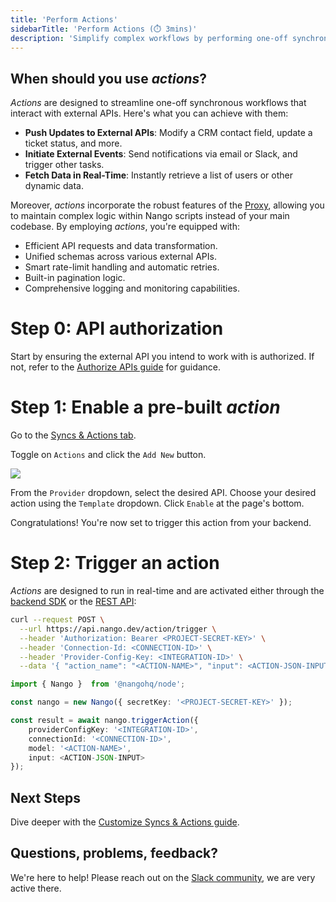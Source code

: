 ```yaml
---
title: 'Perform Actions'
sidebarTitle: 'Perform Actions (⏱️ 3mins)'
description: 'Simplify complex workflows by performing one-off synchronous actions.'
---
```


## When should you use _actions_? 

_Actions_ are designed to streamline one-off synchronous workflows that interact with external APIs. Here's what you can achieve with them:
- **Push Updates to External APIs**: Modify a CRM contact field, update a ticket status, and more.
- **Initiate External Events**: Send notifications via email or Slack, and trigger other tasks.
- **Fetch Data in Real-Time**: Instantly retrieve a list of users or other dynamic data.

Moreover, _actions_ incorporate the robust features of the [Proxy](/guides/proxy), allowing you to maintain complex logic within Nango scripts instead of your main codebase. By employing _actions_, you're equipped with:
- Efficient API requests and data transformation.
- Unified schemas across various external APIs.
- Smart rate-limit handling and automatic retries.
- Built-in pagination logic.
- Comprehensive logging and monitoring capabilities.

# Step 0: API authorization

Start by ensuring the external API you intend to work with is authorized. If not, refer to the [Authorize APIs guide](/guides/oauth) for guidance.

# Step 1: Enable a pre-built _action_

Go to the [Syncs & Actions tab](https://app.nango.dev/syncs).

Toggle on `Actions` and click the `Add New` button.

<Frame>
  <img src="/images/quickstart/add-new-action.png" />
</Frame>

From the `Provider` dropdown, select the desired API. Choose your desired action using the `Template` dropdown. Click `Enable` at the page's bottom.

Congratulations! You're now set to trigger this action from your backend.
# Step 2: Trigger an action

_Actions_ are designed to run in real-time and are activated either through the [backend SDK](/sdks) or the [REST API](/api-reference):

<Tabs>

<Tab title="cURL">

```bash
curl --request POST \
  --url https://api.nango.dev/action/trigger \
  --header 'Authorization: Bearer <PROJECT-SECRET-KEY>' \
  --header 'Connection-Id: <CONNECTION-ID>' \
  --header 'Provider-Config-Key: <INTEGRATION-ID>' \
  --data '{ "action_name": "<ACTION-NAME>", "input": <ACTION-JSON-INPUT> }'
```
</Tab>

<Tab title="Node SDK">

```ts
import { Nango }  from '@nangohq/node';

const nango = new Nango({ secretKey: '<PROJECT-SECRET-KEY>' });

const result = await nango.triggerAction({
    providerConfigKey: '<INTEGRATION-ID>',
    connectionId: '<CONNECTION-ID>',
    model: '<ACTION-NAME>',
    input: <ACTION-JSON-INPUT>
});
```
</Tab>

</Tabs>

## Next Steps

Dive deeper with the [Customize Syncs & Actions guide](/guides/custom-script).

## Questions, problems, feedback?

We're here to help! Please reach out on the [Slack community](https://nango.dev/slack), we are very active there.